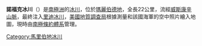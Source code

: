{{unreferenced|time=2018-11-04T04:32:18+00:00}}
{{coord|85|53|S|130|18|W|display=title}}

'''諾福克冰川'''（{{lang-en|Norfolk Glacier}}）是[[南極洲|南極洲]]的[[冰川|冰川]]，位於[[瑪麗伯德地|瑪麗伯德地]]，全長22公里，流經[[威斯康辛山脈|威斯康辛山脈]]，最終注入[[里迪冰川|里迪冰川]]，[[美國地質調查局|美國地質調查局]]根據測量和該國海軍的空中照片繪入地圖，現時由[[南極條約體系|南極條約體系]]管理。

{{DEFAULTSORT:Norfolk Glacier}}
[[Category:馬里伯地冰川|Category:馬里伯地冰川]]


{{MarieByrdLand-geo-stub}}